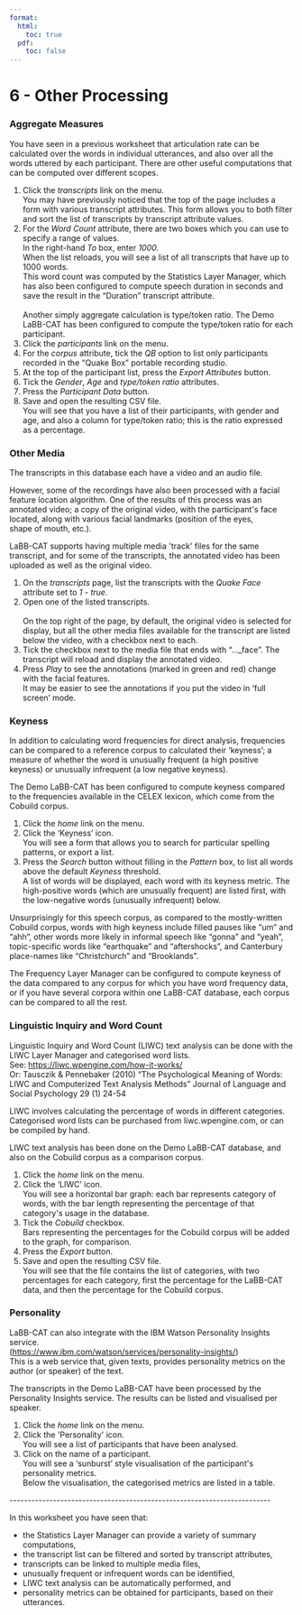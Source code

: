 ```yaml
---
format:
  html:
    toc: true
  pdf: 
    toc: false
---
```

# 6 - Other Processing

### Aggregate Measures

You have seen in a previous worksheet that articulation rate can be
calculated over the words in individual utterances, and also over all
the words uttered by each participant. There are other useful
computations that can be computed over different scopes.

1.  Click the *transcripts* link on the menu.\
    You may have previously noticed that the top of the page includes a
    form with various transcript attributes. This form allows you to
    both filter and sort the list of transcripts by transcript attribute
    values.
2.  For the *Word Count* attribute, there are two boxes which you can
    use to specify a range of values.\
    In the right-hand *To* box, enter *1000.*\
    When the list reloads, you will see a list of all transcripts that
    have up to 1000 words.\
    This word count was computed by the Statistics Layer Manager, which
    has also been configured to compute speech duration in seconds and
    save the result in the "Duration" transcript attribute.\
    \
    Another simply aggregate calculation is type/token ratio. The Demo
    LaBB-CAT has been configured to compute the type/token ratio for
    each participant.
3.  Click the *participants* link on the menu.
4.  For the *corpus* attribute, tick the *QB* option to list only
    participants recorded in the "Quake Box" portable recording studio.
5.  At the top of the participant list, press the *Export Attributes*
    button.
6.  Tick the *Gender*, *Age* and *type/token ratio* attributes.
7.  Press the *Participant Data* button.
8.  Save and open the resulting CSV file.\
    You will see that you have a list of their participants, with gender
    and age, and also a column for type/token ratio; this is the ratio
    expressed as a percentage.

### Other Media

The transcripts in this database each have a video and an audio file.

However, some of the recordings have also been processed with a facial
feature location algorithm. One of the results of this process was an
annotated video; a copy of the original video, with the participant\'s
face located, along with various facial landmarks (position of the
eyes,\
shape of mouth, etc.).

LaBB-CAT supports having multiple media \'track\' files for the same
transcript, and for some of the transcripts, the annotated video has
been uploaded as well as the original video.

1.  On the *transcripts* page, list the transcripts with the *Quake
    Face* attribute set to *1 - true*.
2.  Open one of the listed transcripts.\
    \
    On the top right of the page, by default, the original video is
    selected for display, but all the other media files available for
    the transcript are listed below the video, with a checkbox next to
    each.
3.  Tick the checkbox next to the media file that ends with "...\_face".
    The transcript will reload and display the annotated video.
4.  Press *Play* to see the annotations (marked in green and red) change
    with the facial features.\
    It may be easier to see the annotations if you put the video in
    'full screen' mode.

### Keyness

In addition to calculating word frequencies for direct analysis,
frequencies can be compared to a reference corpus to calculated their
'keyness'; a measure of whether the word is unusually frequent (a high
positive keyness) or unusually infrequent (a low negative keyness).

The Demo LaBB-CAT has been configured to compute keyness compared to the
frequencies available in the CELEX lexicon, which come from the Cobuild
corpus.

1.  Click the *home* link on the menu.
2.  Click the 'Keyness' icon.\
    You will see a form that allows you to search for particular
    spelling patterns, or export a list.
3.  Press the *Search* button without filling in the *Pattern* box, to
    list all words above the default *Keyness* threshold.\
    A list of words will be displayed, each word with its keyness
    metric. The high-positive words (which are unusually frequent) are
    listed first, with the low-negative words (unusually infrequent)
    below.

Unsurprisingly for this speech corpus, as compared to the mostly-written
Cobuild corpus, words with high keyness include filled pauses like "um"
and "ahh", other words more likely in informal speech like "gonna" and
"yeah", topic-specific words like "earthquake" and "aftershocks", and
Canterbury place-names like "Christchurch" and "Brooklands".

The Frequency Layer Manager can be configured to compute keyness of the
data compared to any corpus for which you have word frequency data, or
if you have several corpora within one LaBB-CAT database, each corpus
can be compared to all the rest.

### Linguistic Inquiry and Word Count

Linguistic Inquiry and Word Count (LIWC) text analysis can be done with
the LIWC Layer Manager and categorised word lists.\
See: <https://liwc.wpengine.com/how-it-works/>\
Or: Tausczik & Pennebaker (2010) "The Psychological Meaning of Words:
LIWC and Computerized Text Analysis Methods" Journal of Language and
Social Psychology 29 (1) 24-54

LIWC involves calculating the percentage of words in different
categories. Categorised word lists can be purchased from
liwc.wpengine.com, or can be compiled by hand.

LIWC text analysis has been done on the Demo LaBB-CAT database, and also
on the Cobuild corpus as a comparison corpus.

1.  Click the *home* link on the menu.
2.  Click the 'LIWC' icon.\
    You will see a horizontal bar graph: each bar represents category of
    words, with the bar length representing the percentage of that
    category\'s usage in the database.
3.  Tick the *Cobuild* checkbox.\
    Bars representing the percentages for the Cobuild corpus will be
    added to the graph, for comparison.
4.  Press the *Export* button.
5.  Save and open the resulting CSV file.\
    You will see that the file contains the list of categories, with two
    percentages for each category, first the percentage for the LaBB-CAT
    data, and then the percentage for the Cobuild corpus.

### Personality

LaBB-CAT can also integrate with the IBM Watson Personality Insights
service.\
([https://www.ibm.com/watson/services/personality-insights/](https://liwc.wpengine.com/how-it-works/))\
This is a web service that, given texts, provides personality metrics on
the author (or speaker) of the text.

The transcripts in the Demo LaBB-CAT have been processed by the
Personality Insights service. The results can be listed and visualised
per speaker.

1.  Click the *home* link on the menu.
2.  Click the \'Personality\' icon.\
    You will see a list of participants that have been analysed.
3.  Click on the name of a participant.\
    You will see a 'sunburst' style visualisation of the participant\'s
    personality metrics.\
    Below the visualisation, the categorised metrics are listed in a
    table.

\-\-\-\-\-\-\-\-\-\-\-\-\-\-\-\-\-\-\-\-\-\-\-\-\-\-\-\-\-\-\-\-\-\-\-\-\-\-\-\-\-\-\-\-\-\-\-\-\-\-\-\-\-\-\-\-\-\-\-\-\-\-\-\-\-\-\-\-\-\-\--

In this worksheet you have seen that:

-   the Statistics Layer Manager can provide a variety of summary
    computations,
-   the transcript list can be filtered and sorted by transcript
    attributes,
-   transcripts can be linked to multiple media files,
-   unusually frequent or infrequent words can be identified,
-   LIWC text analysis can be automatically performed, and
-   personality metrics can be obtained for participants, based on their
    utterances.
